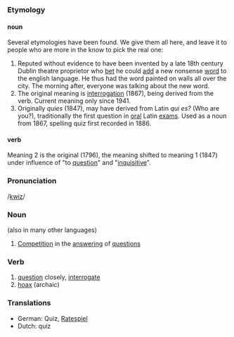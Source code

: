 ===Etymology===
====noun====
Several etymologies have been found. We give them all here, and leave it to people who are more in the know to pick the real one:
#Reputed without evidence to have been invented by a late 18th century Dublin theatre proprietor who [[bet]] he could [[add]] a new nonsense [[word]] to the english language. He thus had the word painted on walls all over the city. The morning after, everyone was talking about the new word.
#The original meaning is [[interrogation]] (1867), being derived from the verb. Current meaning only since 1941.
#Originally ''quies'' (1847), may have derived from Latin ''qui es?'' (Who are you?), traditionally the first question in [[oral]] Latin [[exam]]s. Used as a noun from 1867, spelling quiz first recorded in 1886.
====verb====
Meaning 2 is the original (1796), the meaning shifted to meaning 1 (1847) under influence of "to [[question]]" and "[[inquisitive]]".
===Pronunciation=== 
/[[Pronunciation guide|kwiz]]/
===Noun===
(also in many other languages)
# [[Competition]] in the [[answer]]ing of [[question]]s
===Verb===
# [[question]] closely, [[interrogate]]
# [[hoax]] (archaic)
===Translations===
*German: Quiz, [[Ratespiel]]
*Dutch: quiz